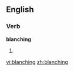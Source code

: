 ==English==

===Verb===
'''blanching'''

# {{present participle of|blanch}}

[[vi:blanching]]
[[zh:blanching]]